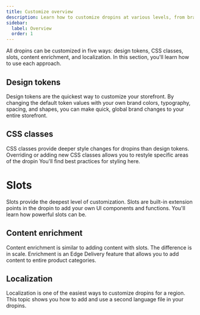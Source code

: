 ```yaml
---
title: Customize overview
description: Learn how to customize dropins at various levels, from branding to enrichment.
sidebar:
  label: Overview
  order: 1
---
```


All dropins can be customized in five ways: design tokens, CSS classes, slots, content enrichment, and localization. In this section, you'll learn how to use each approach.

## Design tokens

Design tokens are the quickest way to customize your storefront. By changing the default token values with your own brand colors, typography, spacing, and shapes, you can make quick, global brand changes to your entire storefront.

## CSS classes

CSS classes provide deeper style changes for dropins than design tokens. Overriding or adding new CSS classes allows you to restyle specific areas of the dropin You'll find best practices for styling here.

# Slots

Slots provide the deepest level of customization. Slots are built-in extension points in the dropin to add your own UI components and functions. You'll learn how powerful slots can be.

## Content enrichment

Content enrichment is similar to adding content with slots. The difference is in scale. Enrichment is an Edge Delivery feature that allows you to add content to entire product categories.

## Localization

Localization is one of the easiest ways to customize dropins for a region. This topic shows you how to add and use a second language file in your dropins.
